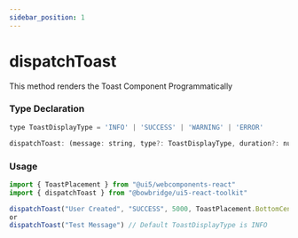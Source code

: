 ```yaml
---
sidebar_position: 1
---
```


# dispatchToast

This method renders the Toast Component Programmatically

### Type Declaration

```jsx
type ToastDisplayType = 'INFO' | 'SUCCESS' | 'WARNING' | 'ERROR'

dispatchToast: (message: string, type?: ToastDisplayType, duration?: number | undefined, placement?: ToastPlacement) => void;

```

### Usage

```jsx
import { ToastPlacement } from "@ui5/webcomponents-react"
import { dispatchToast } from "@bowbridge/ui5-react-toolkit"

dispatchToast("User Created", "SUCCESS", 5000, ToastPlacement.BottomCenter)
or
dispatchToast("Test Message") // Default ToastDisplayType is INFO
```
